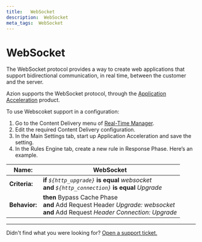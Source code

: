 ```yaml
---
title:   WebSocket
description:  WebSocket
meta_tags:  WebSocket 
---
```

# WebSocket

The WebSocket protocol provides a way to create web applications that support bidirectional communication, in real time, between the customer and the server.

Azion supports the WebSocket protocol, through the [Application Acceleration](/en/documentation/products/edge-application/application-acceleration/) product.

To use Webscoket support in a configuration:

1. Go to the Content Delivery menu of [Real-Time Manager](https://manager.azion.com/).
2. Edit the required Content Delivery configuration.
3. In the Main Settings tab, start up Application Acceleration and save the setting.
4. In the Rules Engine tab, create a new rule in Response Phase. Here’s an example.

| **Name:** | WebSocket |
|-----------|-----------|
| **Criteria:** | **if** *`${http_upgrade}`* **is equal** *websocket*<br /> **and** *`${http_connection}`* **is equal** *Upgrade* |
| **Behavior:** | **then** Bypass Cache Phase<br /> **and** Add Request Header *Upgrade: websocket*<br /> **and** Add Request *Header Connection: Upgrade*<br />

---

Didn't find what you were looking for? [Open a support ticket.](https://tickets.azion.com/)   
